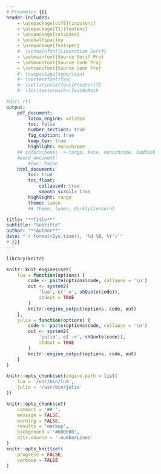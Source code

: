 ```yaml
---
# Preambles {{{
header-includes:
    - \usepackage[utf8]{inputenc}
    - \usepackage[T1]{fontenc}
    - \usepackage{setspace}
    - \onehalfspacing
    - \usepackage{fontspec}
    #- \setmainfont{Liberation Serif}
    - \setmainfont{Source Serif Pro}
    - \setmonofont{Source Code Pro}
    - \setsansfont{Source Sans Pro}
    #- \usepackage{xepersian}
    #- \settextfont{Yas}
    #- \setlatintextfont{FreeSerif}
    #- \let\textormath=\TextOrMath

#dir: rtl
output:
    pdf_document:
        latex_engine: xelatex
        toc: false
        number_sections: true
        fig_caption: true
        keep_tex: true
        highlight: monochrome
    ## colorschemes -> tango, kate, monochrome, haddock
    #word_document:
        #toc: false
    html_document:
        toc: true
        toc_float:
            collapsed: true
            smooth_scroll: true
        highlight: tango
        theme: lumen
        ## theme: lumen, darkly[zenburn]

title: "**Title**"
subtitle: "Subtitle"
author: "**Author**"
date: "`r format(Sys.time(), '%d %B, %Y')`"
# }}}
---
```

<!-- Configs {{{ -->
```r
library(knitr)

knitr::knit_engines$set(
    lua = function(options) {
        code <- paste(options$code, collapse = '\n')
        out <- system2(
            'lua', c('-e', shQuote(code)),
            stdout = TRUE
        )
        knitr::engine_output(options, code, out)
    },
    julia = function(options) {
        code <- paste(options$code, collapse = '\n')
        out <- system2(
            'julia', c('-e', shQuote(code)),
            stdout = TRUE
        )
        knitr::engine_output(options, code, out)
    }
)

knitr::opts_chunk$set(engine.path = list(
	lua = '/usr/bin/lua',
	julia = '/usr/bin/julia'
))

knitr::opts_chunk$set(
    comment = '## ',
    message = FALSE,
    warning = FALSE,
    results = 'markup',
    background = '#000000',
    attr.source = '.numberLines'
)
knitr::opts_knit$set(
    progress = FALSE,
    verbose = FALSE
)
```
<!-- }}} -->

